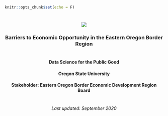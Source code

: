 

```{r setup, include=FALSE}
knitr::opts_chunk$set(echo = F)
```

#  
# 
#

# 
# 
#
# 
# 
#

<center>


<img src="C:/Users/thama/Downloads/EOBED-DSPG.github.io-master/Banner_Image_5000x833.jpg">


### Barriers to Economic Opportunity in the Eastern Oregon Border Region
#
#
<center>
#### Data Science for the Public Good 
#### Oregon State University
#### Stakeholder: Eastern Oregon Border Economic Development Region Board
#
#
#
#
#
<center>
###### Last updated: September 2020

</center>